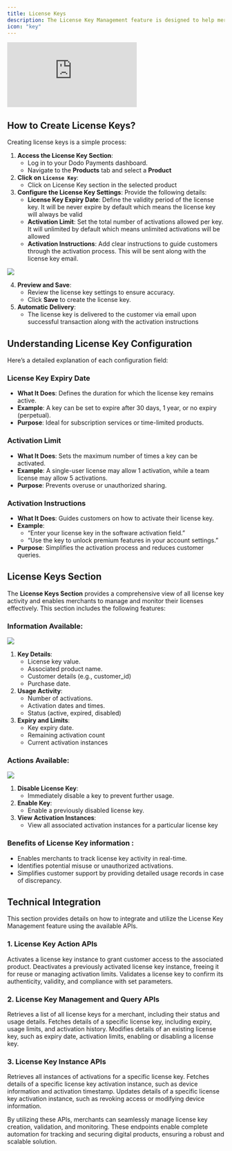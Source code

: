 ```yaml
---
title: License Keys
description: The License Key Management feature is designed to help merchants secure their digital products and services by generating, managing, and tracking unique license keys. This feature ensures only authorized users access your products and provides merchants with full control over their license key usage and distribution. Ideal for SaaS businesses and digital product vendors, the tool also includes advanced tracking and revocation capabilities for enhanced security.
icon: "key"
---
```


<iframe 
    className="w-full aspect-video rounded-md" 
    src="https://www.youtube.com/embed/BNuLTXok8dQ"
    title="License Keys | Dodo Payments"
    frameBorder="0"
    allow="accelerometer; autoplay; clipboard-write; encrypted-media; gyroscope; picture-in-picture"
    allowFullScreen
></iframe>

## How to Create License Keys?

Creating license keys is a simple process:

1. **Access the License Key Section**:
    - Log in to your Dodo Payments dashboard.
    - Navigate to the **Products** tab and select a **Product**
2. **Click on `License Key`**:
    - Click on License Key section in the selected product
3. **Configure the License Key Settings**:
    Provide the following details:
    - **License Key Expiry Date**: Define the validity period of the license key. It will be never expire by default which means the license key will always be valid
    - **Activation Limit**: Set the total number of activations allowed per key. It will unlimited by default which means unlimited activations will be allowed
    - **Activation Instructions**: Add clear instructions to guide customers through the activation process. This will be sent along with the license key email.
        
<img src="/images/license-keys/1.webp"/>
        
4. **Preview and Save**:
    - Review the license key settings to ensure accuracy.
    - Click **Save** to create the license key.
5. **Automatic Delivery**:
    - The license key is delivered to the customer via email upon successful transaction along with the activation instructions

## **Understanding License Key Configuration**

Here’s a detailed explanation of each configuration field:

### **License Key Expiry Date**

- **What It Does**: Defines the duration for which the license key remains active.
- **Example**: A key can be set to expire after 30 days, 1 year, or no expiry (perpetual).
- **Purpose**: Ideal for subscription services or time-limited products.

### **Activation Limit**

- **What It Does**: Sets the maximum number of times a key can be activated.
- **Example**: A single-user license may allow 1 activation, while a team license may allow 5 activations.
- **Purpose**: Prevents overuse or unauthorized sharing.

### **Activation Instructions**

- **What It Does**: Guides customers on how to activate their license key.
- **Example**:
    - “Enter your license key in the software activation field.”
    - “Use the key to unlock premium features in your account settings.”
- **Purpose**: Simplifies the activation process and reduces customer queries.

## License Keys Section

The **License Keys Section** provides a comprehensive view of all license key activity and enables merchants to manage and monitor their licenses effectively. This section includes the following features:

### **Information Available**:

<img src="/images/license-keys/3.webp"/>

1. **Key Details**:
    - License key value.
    - Associated product name.
    - Customer details (e.g., customer_id)
    - Purchase date.
2. **Usage Activity**:
    - Number of activations.
    - Activation dates and times.
    - Status (active, expired, disabled)
3. **Expiry and Limits**:
    - Key expiry date.
    - Remaining activation count
    - Current activation instances

### **Actions Available**:

<img src="/images/license-keys/2.webp"/>

1. **Disable License Key**:
    - Immediately disable a key to prevent further usage.
2. **Enable Key**:
    - Enable a previously disabled license key.
3. **View Activation Instances**:
    - View all associated activation instances for a particular license key

### **Benefits of License Key information** :

- Enables merchants to track license key activity in real-time.
- Identifies potential misuse or unauthorized activations.
- Simplifies customer support by providing detailed usage records in case of discrepancy.

## Technical Integration

This section provides details on how to integrate and utilize the License Key Management feature using the available APIs.

### **1. License Key Action APIs**

<Card title="POST: Activate License" icon="link" href="/api-reference/licenses/activate-license" horizontal>
    Activates a license key instance to grant customer access to the associated product.
</Card>

<Card title="POST: Deactivate License" icon="link" href="/api-reference/licenses/deactivate-license" horizontal>
    Deactivates a previously activated license key instance, freeing it for reuse or managing activation limits.
</Card>

<Card title="POST: Validate License" icon="link" href="/api-reference/licenses/validate-license" horizontal>
    Validates a license key to confirm its authenticity, validity, and compliance with set parameters.
</Card>

### **2. License Key Management and Query APIs**

<Card title="GET: Get License Keys" icon="link" href="/api-reference/licenses/get-license-keys" horizontal>
    Retrieves a list of all license keys for a merchant, including their status and usage details.
</Card>

<Card title="GET: Get License Key" icon="link" href="/api-reference/licenses/get-license-key" horizontal>
    Fetches details of a specific license key, including expiry, usage limits, and activation history.
</Card>

<Card title="PATCH: Update License Key" icon="link" href="/api-reference/licenses/update-license-key" horizontal>
    Modifies details of an existing license key, such as expiry date, activation limits, enabling or disabling a license key.
</Card>

### **3. License Key Instance APIs**

<Card title="GET: Get License Key Instances" icon="link" href="/api-reference/licenses/get-license-key-instances" horizontal>
    Retrieves all instances of activations for a specific license key.
</Card>

<Card title="GET: Get License Key Instance" icon="link" href="/api-reference/licenses/get-license-key-instance" horizontal>
    Fetches details of a specific license key activation instance, such as device information and activation timestamp.
</Card>

<Card title="PATCH: Update License Key Instance" icon="link" href="/api-reference/licenses/update-license-key-instance" horizontal>
    Updates details of a specific license key activation instance, such as revoking access or modifying device information.
</Card>

By utilizing these APIs, merchants can seamlessly manage license key creation, validation, and monitoring. These endpoints enable complete automation for tracking and securing digital products, ensuring a robust and scalable solution.